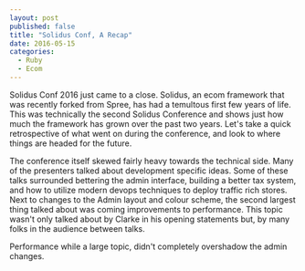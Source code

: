 ```yaml
---
layout: post
published: false
title: "Solidus Conf, A Recap"
date: 2016-05-15
categories:
  - Ruby
  - Ecom
---
```


Solidus Conf 2016 just came to a close. 
Solidus, an ecom framework that was recently forked from Spree,
has had a temultous first few years of life. 
This was technically the second Solidus Conference and
shows just how much the framework has grown over the past two years. 
Let's take a quick retrospective of what went on during the conference, 
and look to where things are headed for the future.

The conference itself skewed fairly heavy towards the technical side. 
Many of the presenters talked about development specific ideas. 
Some of these talks surrounded bettering the admin interface, 
building a better tax system, 
and how to utilize modern devops techniques to deploy traffic rich stores. 
Next to changes to the Admin layout and colour scheme, 
the second largest thing talked about was coming improvements to performance. 
This topic wasn't only talked about by Clarke in his opening statements but,
by many folks in the audience between talks.

Performance while a large topic, didn't completely overshadow the admin changes. 

